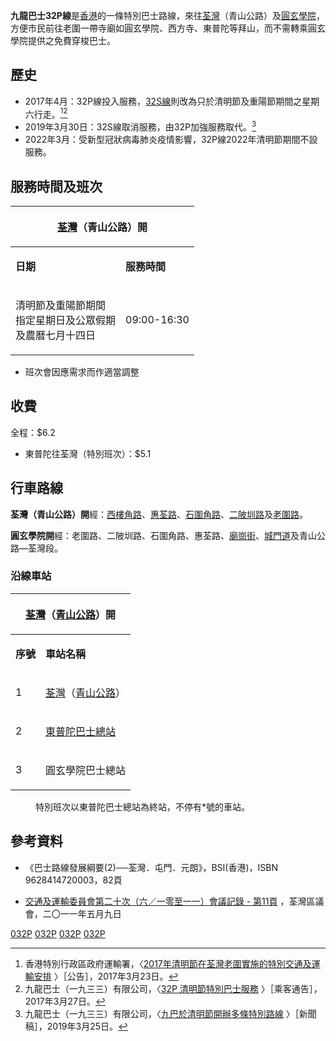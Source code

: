 {{Infobox bus route
|路線名稱             =九龍巴士32P線
|外文名稱             = KMB Route 32P
|代表圖像             = KMB PZ1073 32P.jpg
|代表圖像二           = 
|經營者               = 九龍巴士
|所屬車廠             = [[九巴荔枝角車廠|荔枝角車廠]]（L）
|路線用車             = [[斯堪尼亞K230UB|斯堪尼亞K230UB]](ASB)、[[Enviro_200|Enviro 200]]（AAU/AAS）
|起點站               = [[荃灣|荃灣]]（青山公路）
|途經地點             = [[石圍角|石圍角]]、[[象鼻山_(香港)|象山]]、[[東普陀|東普陀]]
|終點站               = [[圓玄學院|圓玄學院]]
|路線性質             = 
|全程行駛里程         = 3公里
|全程行車時間         = 18分鐘
|服務時間             = 
|起點站服務時間       = 清明節期間指定假日及盂蘭節：09:00-16:30
|終點站服務時間       = 清明節期間指定假日及盂蘭節：09:20-17:00
|班次頻率             = 7-10分
|全程收費             = $6.2
|分段收費站點         = 
|去程分段收費站點     = 
|回程分段收費站點     = 
|服務時間以外替代路線 = [[新界區專線小巴81線|新界區專線小巴81線]]<br>[[香港的士|的士]]
|主要競爭交通         = [[九龍巴士36線|九龍巴士36線]]<br>[[九龍巴士43X線|九龍巴士43X線]]<br>[[新界區專線小巴81線|新界區專線小巴81線]]<br>[[香港的士|的士]]
}}

'''九龍巴士32P線'''是[[香港|香港]]的一條特別巴士路線，來往[[荃灣|荃灣]]（青山公路）及[[圓玄學院|圓玄學院]]，方便市民前往老圍一帶寺廟如圓玄學院、西方寺、東普陀等拜山，而不需轉乘圓玄學院提供之免費穿梭巴士。

==歷史==
*2017年4月：32P線投入服務，[[九龍巴士32S線|32S線]]則改為只於清明節及重陽節期間之星期六行走。<ref>香港特別行政區政府運輸署，〈[http://www.td.gov.hk/tc/traffic_notices/index_id_48685.html 2017年清明節在荃灣老圍實施的特別交通及運輸安排] {{Wayback|url=http://www.td.gov.hk/tc/traffic_notices/index_id_48685.html |date=20170915180545 }}〉［公告］，2017年3月23日。</ref><ref>九龍巴士（一九三三）有限公司，〈[http://search.kmb.hk/KMBWebSite/AnnouncementPicture.ashx?url=1490339745_3319_0.jpg 32P 清明節特別巴士服務] {{Wayback|url=http://search.kmb.hk/KMBWebSite/AnnouncementPicture.ashx?url=1490339745_3319_0.jpg |date=20170329153656 }}〉［乘客通告］，2017年3月27日。</ref>
*2019年3月30日：32S線取消服務，由32P加強服務取代。<ref>九龍巴士（一九三三）有限公司，〈[http://www.kmb.hk/tc/news/press/archives/news201903252773.html 九巴於清明節開辦多條特別路線] {{Wayback|url=http://www.kmb.hk/tc/news/press/archives/news201903252773.html |date=20200302080947 }}〉［新聞稿］，2019年3月25日。</ref>
*2022年3月：受新型冠狀病毒肺炎疫情影響，32P線2022年清明節期間不設服務。
==服務時間及班次==
{|class="wikitable" style="text-align: center"
!colspan=3|[[荃灣|荃灣]]（青山公路）開!!colspan=3|[[圓玄學院|圓玄學院]]開
|-
!'''日期'''!!'''服務時間'''!!'''班次（分鐘）'''!!'''日期'''!!'''服務時間'''!!'''班次（分鐘）'''
|-
|清明節及重陽節期間<BR>指定星期日及公眾假期<BR>及農曆七月十四日||09:00-16:30||7-10||清明節及重陽節期間<BR>指定星期日及公眾假期<BR>及農曆七月十四日||09:20-17:00||7-10
|}
*班次會因應需求而作適當調整

==收費==
全程：$6.2
*東普陀往荃灣（特別班次）：$5.1
{{fare-remarks|KMB|fcs=Y}}

==行車路線==
'''荃灣（青山公路）開'''經：[[西樓角路|西樓角路]]、[[惠荃路|惠荃路]]、[[石圍角路|石圍角路]]、[[二陂圳路|二陂圳路]]及[[老圍路|老圍路]]。

'''圓玄學院開'''經：老圍路、二陂圳路、石圍角路、惠荃路、[[廟崗街|廟崗街]]、[[城門道|城門道]]及青山公路—荃灣段。

===沿線車站===
{|class="wikitable" style="text-align: center"
!colspan=3|[[荃灣|荃灣]]（[[青山公路|青山公路]]）開!!colspan=3|[[圓玄學院|圓玄學院]]／[[東普陀|東普陀]]開
|-
!'''序號'''!!'''車站名稱'''!!'''位置'''!!'''序號'''!!'''車站名稱'''!!'''位置'''
|-
|1||[[荃灣|荃灣]]（[[青山公路|青山公路]]）||[[青山公路－荃灣段|青山公路－荃灣段]]||1*||colspan=2|[[圓玄學院巴士總站|圓玄學院巴士總站]]
|-
|2||colspan=2|[[東普陀巴士總站|東普陀巴士總站]]||2||colspan=2|東普陀巴士總站
|-
|3||colspan=2|圓玄學院巴士總站||3||荃灣（青山公路）||青山公路－荃灣段
|}
:特別班次以東普陀巴士總站為終站，不停有*號的車站。

==參考資料==
*《巴士路線發展綱要(2)──荃灣．屯門．元朗》，BSI(香港)，ISBN 9628414720003，82頁
<references />
*[http://www.districtcouncils.gov.hk/archive/tw_d/chinese/doc/T&T%20minutes_20_7-3-2011.pdf 交通及運輸委員會第二十次（六／一零至一一）會議記錄 - 第11頁] {{Wayback|url=http://www.districtcouncils.gov.hk/archive/tw_d/chinese/doc/T%26T%20minutes_20_7-3-2011.pdf |date=20191206234605 }}，荃灣區議會，二〇一一年五月九日

{{荃灣區巴士路線列表}}
{{香港掃墓特別巴士路線}}
{{節日巴士路線列表|32P}}

[[Category:九龍巴士路線|032P]]
[[Category:荃灣區巴士路線|032P]]
[[Category:九龍巴士特別巴士路線|032P]]
[[Category:清明節及重陽節特別巴士路線|032P]]